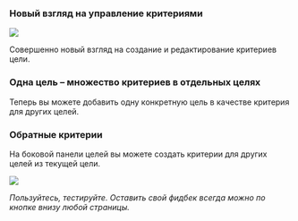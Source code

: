 
### Новый взгляд на управление критериями

![](/ANewLookAtCriteria.png)

Совершенно новый взгляд на создание и редактирование критериев цели.

### Одна цель – множество критериев в отдельных целях

Теперь вы можете добавить одну конкретную цель в качестве критерия для других целей.

### Обратные критерии

На боковой панели целей вы можете создать критерии для других целей из текущей цели.

![](/VersaCriteria.png)

_Пользуйтесь, тестируйте. Оставить свой фидбек всегда можно по кнопке внизу любой страницы._
